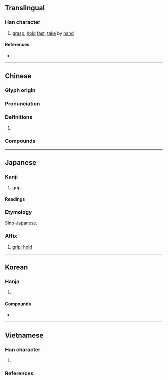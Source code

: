 {{character info/new}}
==Translingual==

===Han character===
{{Han char|rn=64|rad=手|as=09|sn=12|four=57014|canj=QSMG|ids=⿰扌屋}}

# [[grasp]], [[hold]] [[fast]], [[take]] by [[hand]]

====References====
* {{Han ref|kx=0443.070|dkj=12366|dj=0794.080|hdz=31925.070|uh=63E1|ud=25569|bh=B4A4|bd=46244}}

----

==Chinese==
{{zh-forms}}

===Glyph origin===
{{Han etym}}

===Pronunciation===
{{zh-pron
|m=wò
|m-s=
|c=ak1,aak1
|c-t=
|g=
|h=pfs=
|j=
|mb=ŏ̤
|md=
|mn=ak/qz,xm,zz:ok
|mn_note=ak - literary; ok - vernacular
|mn-t=og4
|w=
|x=
|mc=y
|oc=y
|cat=
}}

===Definitions===
{{zh-hanzi}}

# {{rfdef|zh}}

===Compounds===
{{zh-der|吐握|勝券在握|反握|太阿在握|在握|吐哺握髮|大權在握|左券在握|握手言歡|握蛇騎虎|握綱提領|握拳透掌|握髮|握別|拿雲握霧|攜雲握雨|握槧懷鉛|懷瑾握瑜|握雨攜雲|握髮吐餐|握髮吐哺|有把握|握雲攜雨|握手|握鉤伸鐵|握炭流湯|握風捕影|握拳|握管|握手言和|懷鉛握槧|握手極歡|握雲拿霧|掌握|滿有把握|握股公司|持籌握算|懷鉛握素|握拳透爪|把握|攀握|柔握|握瑜懷玉|握圖臨宇|握霧拿雲|握有|握力|纖不盈握}}

{{zh-cat|Elementary}}

----

==Japanese==

===Kanji===
{{ja-kanji|grade=c|rs=手09}}

# grip

====Readings====
{{ja-readings
|goon=あく
|kanon=あく
|kun=にぎ-る, にぎ-り
}}

===Etymology===
{{ja-kanjitab|あく|yomi=o}}
Sino-Japanese.

===Affix===
{{ja-pos|affix|あく}}

# [[grip]]; [[hold]]
#: {{ja-usex-inline|'''握'''手|'''あく'''しゅ|handshake}}
#: {{ja-usex-inline|'''握'''力|'''あく'''りょく|grip strength}}
#: {{ja-usex-inline|把'''握'''|は'''あく'''|control; grasp (understanding)}}

----

==Korean==

===Hanja===
{{ko-hanja/new|악}}

# {{hanja form of|악|to [[grasp]]; to [[hold]] [[fast]]; to [[take]] by [[hand]]}}

====Compounds====
{{der-top3|Compounds}}
* {{ko-l|악수|握手}}
{{der-bottom}}

----

==Vietnamese==

===Han character===
{{vi-readings|rs=手09
|hanviet=ác-tdcndg;gdhn, ốc-gdhn;genibrel
|phienthiet=乙角 ất giác, 乙角 ất giốc
|nom=ác-tdcndg, át-gdhn
}}

# {{rfdef|vi|sort=手09}}

===References===
<references/>